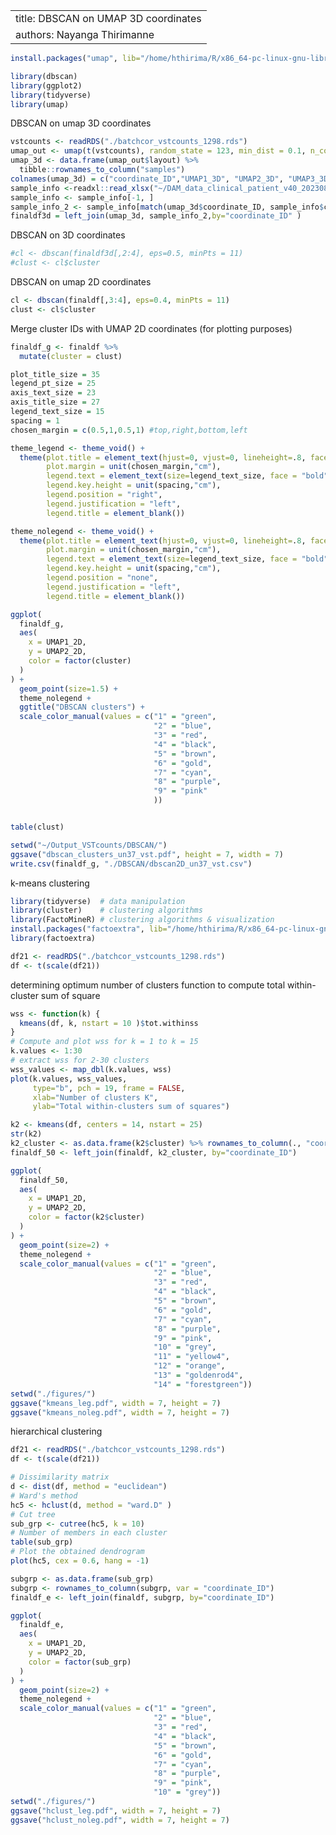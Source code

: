 -------------------------
title: DBSCAN on UMAP 3D coordinates
authors: Nayanga Thirimanne
-------------------------

```r
install.packages("umap", lib="/home/hthirima/R/x86_64-pc-linux-gnu-library/4.2", repos="https://cran.rstudio.com")
```

```r

library(dbscan)
library(ggplot2)
library(tidyverse)
library(umap)
```

DBSCAN on umap 3D coordinates
```r
vstcounts <- readRDS("./batchcor_vstcounts_1298.rds")
umap_out <- umap(t(vstcounts), random_state = 123, min_dist = 0.1, n_components =3, metric = 'cosine')
umap_3d <- data.frame(umap_out$layout) %>%
  tibble::rownames_to_column("samples")
colnames(umap_3d) = c("coordinate_ID","UMAP1_3D", "UMAP2_3D", "UMAP3_3D")
sample_info <-readxl::read_xlsx("~/DAM_data_clinical_patient_v40_20230808a.xlsx", skip = 5)
sample_info <- sample_info[-1, ]
sample_info_2 <- sample_info[match(umap_3d$coordinate_ID, sample_info$coordinate_ID), ] 
finaldf3d = left_join(umap_3d, sample_info_2,by="coordinate_ID" )
```

DBSCAN on 3D coordinates
```r
#cl <- dbscan(finaldf3d[,2:4], eps=0.5, minPts = 11)
#clust <- cl$cluster
```

DBSCAN on umap 2D coordinates
```r
cl <- dbscan(finaldf[,3:4], eps=0.4, minPts = 11)
clust <- cl$cluster
```

Merge cluster IDs with UMAP 2D coordinates (for plotting purposes)
```r
finaldf_g <- finaldf %>%
  mutate(cluster = clust) 
```

```r
plot_title_size = 35
legend_pt_size = 25
axis_text_size = 23
axis_title_size = 27
legend_text_size = 15
spacing = 1
chosen_margin = c(0.5,1,0.5,1) #top,right,bottom,left

theme_legend <- theme_void() +
  theme(plot.title = element_text(hjust=0, vjust=0, lineheight=.8, face="bold", size=plot_title_size),
        plot.margin = unit(chosen_margin,"cm"),
        legend.text = element_text(size=legend_text_size, face = "bold"),
        legend.key.height = unit(spacing,"cm"),
        legend.position = "right",
        legend.justification = "left",
        legend.title = element_blank())

theme_nolegend <- theme_void() +
  theme(plot.title = element_text(hjust=0, vjust=0, lineheight=.8, face="bold", size=plot_title_size),
        plot.margin = unit(chosen_margin,"cm"),
        legend.text = element_text(size=legend_text_size, face = "bold"),
        legend.key.height = unit(spacing,"cm"),
        legend.position = "none",
        legend.justification = "left",
        legend.title = element_blank())
```

```r
ggplot(
  finaldf_g,
  aes(
    x = UMAP1_2D, 
    y = UMAP2_2D,
    color = factor(cluster)
  )
) + 
  geom_point(size=1.5) +
  theme_nolegend + 
  ggtitle("DBSCAN clusters") +
  scale_color_manual(values = c("1" = "green", 
                                "2" = "blue", 
                                "3" = "red", 
                                "4" = "black",
                                "5" = "brown",
                                "6" = "gold", 
                                "7" = "cyan", 
                                "8" = "purple", 
                                "9" = "pink"
                                ))


table(clust)
```


```r
setwd("~/Output_VSTcounts/DBSCAN/")
ggsave("dbscan_clusters_un37_vst.pdf", height = 7, width = 7)
write.csv(finaldf_g, "./DBSCAN/dbscan2D_un37_vst.csv")
```



k-means clustering
```r
library(tidyverse)  # data manipulation
library(cluster)    # clustering algorithms
library(FactoMineR) # clustering algorithms & visualization
install.packages("factoextra", lib="/home/hthirima/R/x86_64-pc-linux-gnu-library/4.2", repos="https://cran.rstudio.com")
library(factoextra)
```

```r
df21 <- readRDS("./batchcor_vstcounts_1298.rds")
df <- t(scale(df21))
```

determining optimum number of clusters
function to compute total within-cluster sum of square 
```r
wss <- function(k) {
  kmeans(df, k, nstart = 10 )$tot.withinss
}
# Compute and plot wss for k = 1 to k = 15
k.values <- 1:30
# extract wss for 2-30 clusters
wss_values <- map_dbl(k.values, wss)
plot(k.values, wss_values,
     type="b", pch = 19, frame = FALSE, 
     xlab="Number of clusters K",
     ylab="Total within-clusters sum of squares")
```

```r
k2 <- kmeans(df, centers = 14, nstart = 25)
str(k2)
k2_cluster <- as.data.frame(k2$cluster) %>% rownames_to_column(., "coordinate_ID")
finaldf_50 <- left_join(finaldf, k2_cluster, by="coordinate_ID")

```

```r
ggplot(
  finaldf_50,
  aes(
    x = UMAP1_2D, 
    y = UMAP2_2D,
    color = factor(k2$cluster)
  )
) + 
  geom_point(size=2) +
  theme_nolegend +
  scale_color_manual(values = c("1" = "green", 
                                "2" = "blue", 
                                "3" = "red", 
                                "4" = "black",
                                "5" = "brown",
                                "6" = "gold", 
                                "7" = "cyan", 
                                "8" = "purple", 
                                "9" = "pink",
                                "10" = "grey", 
                                "11" = "yellow4", 
                                "12" = "orange", 
                                "13" = "goldenrod4",
                                "14" = "forestgreen"))
setwd("./figures/")
ggsave("kmeans_leg.pdf", width = 7, height = 7)
ggsave("kmeans_noleg.pdf", width = 7, height = 7)
```

hierarchical clustering 

```r
df21 <- readRDS("./batchcor_vstcounts_1298.rds")
df <- t(scale(df21))
```

```r
# Dissimilarity matrix
d <- dist(df, method = "euclidean")
# Ward's method
hc5 <- hclust(d, method = "ward.D" )
# Cut tree
sub_grp <- cutree(hc5, k = 10)
# Number of members in each cluster
table(sub_grp)
# Plot the obtained dendrogram
plot(hc5, cex = 0.6, hang = -1)
```

```r
subgrp <- as.data.frame(sub_grp)
subgrp <- rownames_to_column(subgrp, var = "coordinate_ID")
finaldf_e <- left_join(finaldf, subgrp, by="coordinate_ID")
```

```r
ggplot(
  finaldf_e,
  aes(
    x = UMAP1_2D, 
    y = UMAP2_2D,
    color = factor(sub_grp)
  )
) + 
  geom_point(size=2) +
  theme_nolegend +
  scale_color_manual(values = c("1" = "green", 
                                "2" = "blue", 
                                "3" = "red", 
                                "4" = "black",
                                "5" = "brown",
                                "6" = "gold", 
                                "7" = "cyan", 
                                "8" = "purple", 
                                "9" = "pink",
                                "10" = "grey"))
setwd("./figures/")
ggsave("hclust_leg.pdf", width = 7, height = 7)
ggsave("hclust_noleg.pdf", width = 7, height = 7)


```

